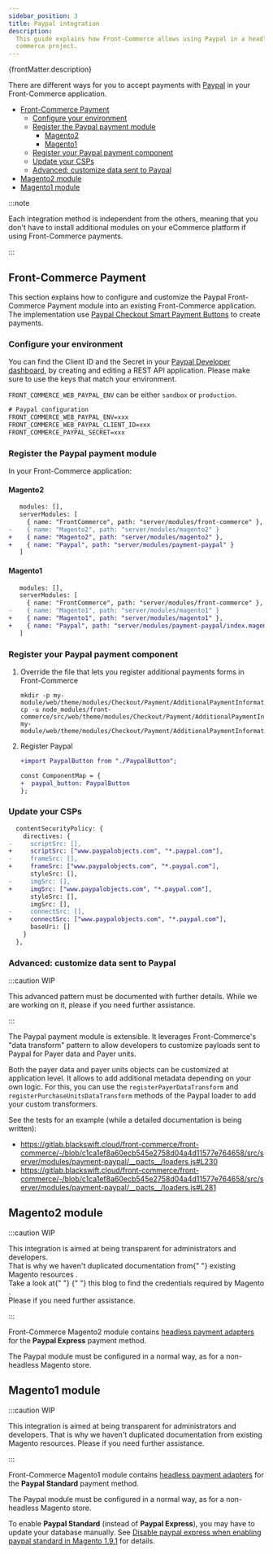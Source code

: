 ```yaml
---
sidebar_position: 3
title: Paypal integration
description:
  This guide explains how Front-Commerce allows using Paypal in a headless
  commerce project.
---
```



<p>{frontMatter.description}</p>

There are different ways for you to accept payments with
[Paypal](https://paypal.com/) in your Front-Commerce application.

- [Front-Commerce Payment](#front-commerce-payment)
  - [Configure your environment](#configure-your-environment)
  - [Register the Paypal payment module](#register-the-paypal-payment-module)
    - [Magento2](#magento2)
    - [Magento1](#magento1)
  - [Register your Paypal payment component](#register-your-paypal-payment-component)
  - [Update your CSPs](#update-your-csps)
  - [Advanced: customize data sent to Paypal](#advanced-customize-data-sent-to-paypal)
- [Magento2 module](#magento2-module)
- [Magento1 module](#magento1-module)

:::note

Each integration method is independent from the others, meaning that you don't
have to install additional modules on your eCommerce platform if using
Front-Commerce payments.

:::

## Front-Commerce Payment

This section explains how to configure and customize the Paypal Front-Commerce
Payment module into an existing Front-Commerce application. The implementation
use
[Paypal Checkout Smart Payment Buttons](https://developer.paypal.com/docs/checkout/)
to create payments.

### Configure your environment

You can find the Client ID and the Secret in your
[Paypal Developer dashboard](https://developer.paypal.com/developer/applications),
by creating and editing a REST API application. Please make sure to use the keys
that match your environment.

`FRONT_COMMERCE_WEB_PAYPAL_ENV` can be either `sandbox` or `production`.

```diff title=".env"
# Paypal configuration
FRONT_COMMERCE_WEB_PAYPAL_ENV=xxx
FRONT_COMMERCE_WEB_PAYPAL_CLIENT_ID=xxx
FRONT_COMMERCE_PAYPAL_SECRET=xxx
```

### Register the Paypal payment module

In your Front-Commerce application:

#### Magento2

```diff title=".front-commerce.js"
   modules: [],
   serverModules: [
     { name: "FrontCommerce", path: "server/modules/front-commerce" },
-    { name: "Magento2", path: "server/modules/magento2" }
+    { name: "Magento2", path: "server/modules/magento2" },
+    { name: "Paypal", path: "server/modules/payment-paypal" }
   ]
```

#### Magento1

```diff title=".front-commerce.js"
   modules: [],
   serverModules: [
     { name: "FrontCommerce", path: "server/modules/front-commerce" },
-    { name: "Magento1", path: "server/modules/magento1" }
+    { name: "Magento1", path: "server/modules/magento1" },
+    { name: "Paypal", path: "server/modules/payment-paypal/index.magento1.js" }
   ]
```

### Register your Paypal payment component

1. Override the file that lets you register additional payments forms in
   Front-Commerce

   ```shell
   mkdir -p my-module/web/theme/modules/Checkout/Payment/AdditionalPaymentInformation/
   cp -u node_modules/front-commerce/src/web/theme/modules/Checkout/Payment/AdditionalPaymentInformation/getAdditionalDataComponent.js my-module/web/theme/modules/Checkout/Payment/AdditionalPaymentInformation/getAdditionalDataComponent.js
   ```

2. Register Paypal

   ```diff title="my-module/web/theme/modules/Checkout/Payment/AdditionalPaymentInformation/getAdditionalDataComponent.js"
   +import PaypalButton from "./PaypalButton";

   const ComponentMap = {
   +  paypal_button: PaypalButton
   };
   ```

### Update your CSPs

```diff title="my-module/config/website.js"
  contentSecurityPolicy: {
    directives: {
-     scriptSrc: [],
+     scriptSrc: ["www.paypalobjects.com", "*.paypal.com"],
-     frameSrc: [],
+     frameSrc: ["www.paypalobjects.com", "*.paypal.com"],
      styleSrc: [],
-     imgSrc: [],
+     imgSrc: ["www.paypalobjects.com", "*.paypal.com"],
      styleSrc: [],
      imgSrc: [],
-     connectSrc: [],
+     connectSrc: ["www.paypalobjects.com", "*.paypal.com"],
      baseUri: []
    }
  },
```

### Advanced: customize data sent to Paypal

:::caution WIP

<span>
  This advanced pattern must be documented with further details. While we are
  working on it, please <ContactLink /> if you need further assistance.
</span>

:::

The Paypal payment module is extensible. It leverages Front-Commerce's "data
transform" pattern to allow developers to customize payloads sent to Paypal for
Payer data and Payer units.

Both the payer data and payer units objects can be customized at application
level. It allows to add additional metadata depending on your own logic. For
this, you can use the `registerPayerDataTransform` and
`registerPurchaseUnitsDataTransform` methods of the Paypal loader to add your
custom transformers.

See the tests for an example (while a detailed documentation is being written):

- https://gitlab.blackswift.cloud/front-commerce/front-commerce/-/blob/c1ca1ef8a60ecb545e2758d04a4d11577e764658/src/server/modules/payment-paypal/__pacts__/loaders.js#L230
- https://gitlab.blackswift.cloud/front-commerce/front-commerce/-/blob/c1ca1ef8a60ecb545e2758d04a4d11577e764658/src/server/modules/payment-paypal/__pacts__/loaders.js#L281

## Magento2 module

:::caution WIP

<span>
  This integration is aimed at being transparent for administrators and
  developers.
  <br />
  That is why we haven't duplicated documentation from{" "}
  <Link href="https://docs.magento.com/user-guide/configuration/sales/paypal-express-checkout.html">
    existing Magento resources
  </Link>
  .<br />
  Take a look at{" "}
  <Link href="https://store.magenest.com/blog/paypal/#2_Get_API_Credentials">
    {" "}
    this blog to find the credentials required by Magento
  </Link>
  .<br />
  Please <ContactLink /> if you need further assistance.
</span>

:::

Front-Commerce Magento2 module contains
[headless payment adapters](/docs/magento2/headless-payments) for the **Paypal
Express** payment method.

The Paypal module must be configured in a normal way, as for a non-headless
Magento store.

## Magento1 module

:::caution WIP

<span>
  This integration is aimed at being transparent for administrators and
  developers. That is why we haven't duplicated documentation from existing
  Magento resources. Please <ContactLink /> if you need further assistance.
</span>

:::

Front-Commerce Magento1 module contains
[headless payment adapters](/docs/magento1/headless-payments) for the **Paypal
Standard** payment method.

The Paypal module must be configured in a normal way, as for a non-headless
Magento store.

To enable **Paypal Standard** (instead of **Paypal Express**), you may have to
update your database manually. See
[Disable paypal express when enabling paypal standard in Magento 1.9.1](https://magento.stackexchange.com/a/75971)
for details.
